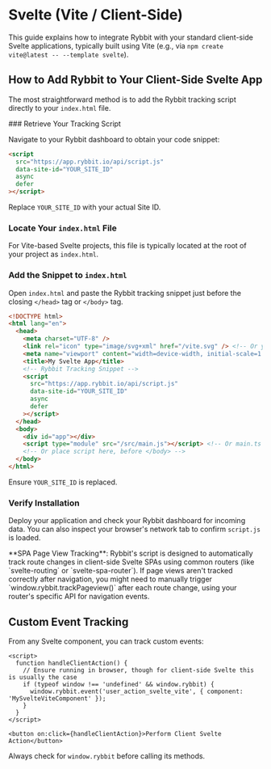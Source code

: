 
# Svelte (Vite / Client-Side)

This guide explains how to integrate Rybbit with your standard client-side Svelte applications, typically built using Vite (e.g., via `npm create vite@latest -- --template svelte`).

## How to Add Rybbit to Your Client-Side Svelte App

The most straightforward method is to add the Rybbit tracking script directly to your `index.html` file.

<Steps>
### Retrieve Your Tracking Script

Navigate to your Rybbit dashboard to obtain your code snippet:

```html
<script
  src="https://app.rybbit.io/api/script.js"
  data-site-id="YOUR_SITE_ID"
  async
  defer
></script>
```
Replace `YOUR_SITE_ID` with your actual Site ID.

### Locate Your `index.html` File

For Vite-based Svelte projects, this file is typically located at the root of your project as `index.html`.

### Add the Snippet to `index.html`

Open `index.html` and paste the Rybbit tracking snippet just before the closing `</head>` tag or `</body>` tag.

```html filename="index.html (Vite)"
<!DOCTYPE html>
<html lang="en">
  <head>
    <meta charset="UTF-8" />
    <link rel="icon" type="image/svg+xml" href="/vite.svg" /> <!-- Or your favicon -->
    <meta name="viewport" content="width=device-width, initial-scale=1.0" />
    <title>My Svelte App</title>
    <!-- Rybbit Tracking Snippet -->
    <script
      src="https://app.rybbit.io/api/script.js"
      data-site-id="YOUR_SITE_ID"
      async
      defer
    ></script>
  </head>
  <body>
    <div id="app"></div>
    <script type="module" src="/src/main.js"></script> <!-- Or main.ts -->
    <!-- Or place script here, before </body> -->
  </body>
</html>
```
Ensure `YOUR_SITE_ID` is replaced.

### Verify Installation

Deploy your application and check your Rybbit dashboard for incoming data. You can also inspect your browser's network tab to confirm `script.js` is loaded.
</Steps>

<Callout type="info">
  **SPA Page View Tracking**: Rybbit's script is designed to automatically track route changes in client-side Svelte SPAs using common routers (like `svelte-routing` or `svelte-spa-router`). If page views aren't tracked correctly after navigation, you might need to manually trigger `window.rybbit.trackPageview()` after each route change, using your router's specific API for navigation events.
</Callout>

## Custom Event Tracking

From any Svelte component, you can track custom events:

```svelte
<script>
  function handleClientAction() {
    // Ensure running in browser, though for client-side Svelte this is usually the case
    if (typeof window !== 'undefined' && window.rybbit) {
      window.rybbit.event('user_action_svelte_vite', { component: 'MySvelteViteComponent' });
    }
  }
</script>

<button on:click={handleClientAction}>Perform Client Svelte Action</button>
```
Always check for `window.rybbit` before calling its methods.
